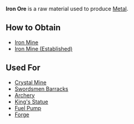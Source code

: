 {{Infobox resource
| name = Iron Ore
| image = 
| description = A raw material for metal production.
}}

'''Iron Ore''' is a raw material used to produce [[Metal]].

== How to Obtain ==
* [[Iron Mine]]
* [[Iron Mine (Established)]]

== Used For ==
* [[Crystal Mine]]
* [[Swordsmen Barracks]]
* [[Archery]]
* [[King's Statue]]
* [[Fuel Pump]]
* [[Forge]]